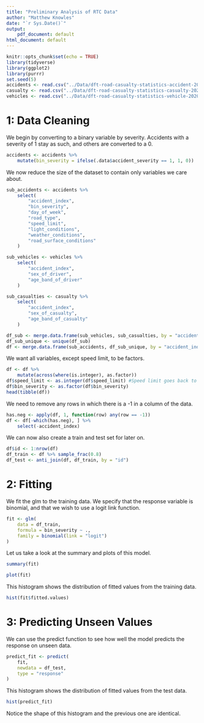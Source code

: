 ```yaml
---
title: "Preliminary Analysis of RTC Data"
author: "Matthew Knowles"
date: "`r Sys.Date()`"
output:
    pdf_document: default
html_document: default
---
```


```r
knitr::opts_chunk$set(echo = TRUE)
library(tidyverse)
library(ggplot2)
library(purrr)
set.seed(5)
accidents <- read.csv("../Data/dft-road-casualty-statistics-accident-2020.csv")
casualty <- read.csv("../Data/dft-road-casualty-statistics-casualty-2020.csv")
vehicles <- read.csv("../Data/dft-road-casualty-statistics-vehicle-2020.csv")
```

# 1: Data Cleaning

We begin by converting to a binary variable by severity. Accidents with a severity of 1 stay as such, and others are converted to a 0. 

```r
accidents <- accidents %>% 
    mutate(bin_severity = ifelse(.data$accident_severity == 1, 1, 0))
```

We now reduce the size of the dataset to contain only variables we care about. 

```r
sub_accidents <- accidents %>% 
    select(
        "accident_index",
        "bin_severity",
        "day_of_week",
        "road_type",
        "speed_limit",
        "light_conditions",
        "weather_conditions",
        "road_surface_conditions"
    )

sub_vehicles <- vehicles %>% 
    select(
        "accident_index",
        "sex_of_driver",
        "age_band_of_driver"
    )

sub_casualties <- casualty %>% 
    select(
        "accident_index",
        "sex_of_casualty",
        "age_band_of_casualty"
    )

df_sub <- merge.data.frame(sub_vehicles, sub_casualties, by = "accident_index")
df_sub_unique <- unique(df_sub)
df <- merge.data.frame(sub_accidents, df_sub_unique, by = "accident_index")
```

We want all variables, except speed limit, to be factors. 

```r
df <- df %>%
    mutate(across(where(is.integer), as.factor))
df$speed_limit <- as.integer(df$speed_limit) #Speed limit goes back to integer
df$bin_severity <- as.factor(df$bin_severity)
head(tibble(df))
```
We need to remove any rows in which there is a -1 in a column of the data.

```r
has.neg <- apply(df, 1, function(row) any(row == -1))
df <- df[-which(has.neg), ] %>% 
    select(-accident_index)
```

We can now also create a train and test set for later on.

```r
df$id <- 1:nrow(df)
df_train <- df %>% sample_frac(0.8)
df_test <- anti_join(df, df_train, by = "id")
```

# 2: Fitting

We fit the glm to the training data. We specify that the response variable is binomial, and that we wish to use a logit link function.

```r
fit <- glm(
    data = df_train,
    formula = bin_severity ~ .,
    family = binomial(link = "logit")
)
```

Let us take a look at the summary and plots of this model.

```r
summary(fit)
```

```r
plot(fit)
```

This histogram shows the distribution of fitted values from the training data.

```r
hist(fit$fitted.values)
```

# 3: Predicting Unseen Values

We can use the predict function to see how well the model predicts the response on unseen data.

```r
predict_fit <- predict(
    fit,
    newdata = df_test,
    type = "response"
)
```

This histogram shows the distribution of fitted values from the test data.

```r
hist(predict_fit)
```

Notice the shape of this histogram and the previous one are identical.
